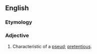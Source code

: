 ==English==

===Etymology===
{{suffix|en|pseud|y}}

===Adjective===
{{en-adj}}

# Characteristic of a [[pseud]]; [[pretentious]].